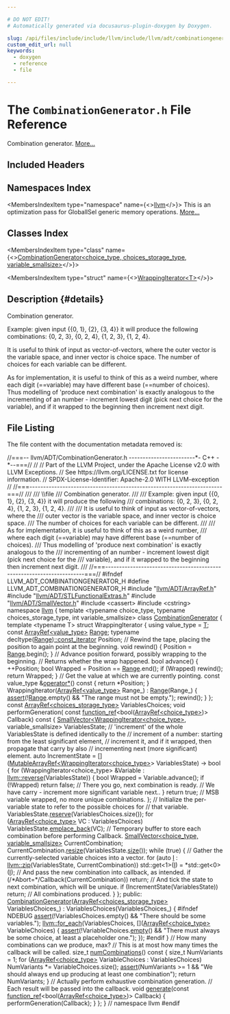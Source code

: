 ```yaml
---

# DO NOT EDIT!
# Automatically generated via docusaurus-plugin-doxygen by Doxygen.

slug: /api/files/include/include/llvm/include/llvm/adt/combinationgenerator-h
custom_edit_url: null
keywords:
  - doxygen
  - reference
  - file

---
```





# The `CombinationGenerator.h` File Reference

<DoxygenPage pluginConfig={pluginConfig}>

Combination generator. <a href="#details">More...</a>

## Included Headers

<IncludesList>
<IncludesListItem
  filePath="llvm/ADT/ArrayRef.h"
  permalink="/docs/api/files/include/include/llvm/include/llvm/adt/arrayref-h"
  isLocal="true" />
<IncludesListItem
  filePath="llvm/ADT/STLFunctionalExtras.h"
  permalink="/docs/api/files/include/include/llvm/include/llvm/adt/stlfunctionalextras-h"
  isLocal="true" />
<IncludesListItem
  filePath="llvm/ADT/SmallVector.h"
  permalink="/docs/api/files/include/include/llvm/include/llvm/adt/smallvector-h"
  isLocal="true" />
<IncludesListItem
  filePath="cassert"
  permalink=""
  isLocal="false" />
<IncludesListItem
  filePath="cstring"
  permalink=""
  isLocal="false" />
</IncludesList>

## Namespaces Index

<MembersIndex>

<MembersIndexItem
  type="namespace"
  name={<><a href="/docs/api/namespaces/llvm">llvm</a></>}>
This is an optimization pass for GlobalISel generic memory operations. <a href="/docs/api/namespaces/llvm/#details">More...</a>
</MembersIndexItem>

</MembersIndex>

## Classes Index

<MembersIndex>

<MembersIndexItem
  type="class"
  name={<><a href="/docs/api/classes/llvm/combinationgenerator">CombinationGenerator&lt;choice_type, choices_storage_type, variable_smallsize&gt;</a></>}>
</MembersIndexItem>

<MembersIndexItem
  type="struct"
  name={<><a href="/docs/api/structs/llvm/combinationgenerator/wrappingiterator">WrappingIterator&lt;T&gt;</a></>}>
</MembersIndexItem>

</MembersIndex>

## Description {#details}

Combination generator.

Example: given input &#123;&#123;0, 1&#125;, &#123;2&#125;, &#123;3, 4&#125;&#125; it will produce the following combinations: &#123;0, 2, 3&#125;, &#123;0, 2, 4&#125;, &#123;1, 2, 3&#125;, &#123;1, 2, 4&#125;.

It is useful to think of input as vector-of-vectors, where the outer vector is the variable space, and inner vector is choice space. The number of choices for each variable can be different.

As for implementation, it is useful to think of this as a weird number, where each digit (==variable) may have different base (==number of choices). Thus modelling of &#39;produce next combination&#39; is exactly analogous to the incrementing of an number - increment lowest digit (pick next choice for the variable), and if it wrapped to the beginning then increment next digit.

## File Listing

The file content with the documentation metadata removed is:

<ProgramListing>

<Link id="l00001" /><CodeLine lineNumber="1"><Highlight kind="comment">//===-- llvm/ADT/CombinationGenerator.h ------------------------&#42;- C++ -&#42;--===//</Highlight><Highlight kind="normal"></Highlight></CodeLine>
<Link id="l00002" /><CodeLine lineNumber="2"><Highlight kind="normal"></Highlight><Highlight kind="comment">//</Highlight><Highlight kind="normal"></Highlight></CodeLine>
<Link id="l00003" /><CodeLine lineNumber="3"><Highlight kind="normal"></Highlight><Highlight kind="comment">// Part of the LLVM Project, under the Apache License v2.0 with LLVM Exceptions.</Highlight><Highlight kind="normal"></Highlight></CodeLine>
<Link id="l00004" /><CodeLine lineNumber="4"><Highlight kind="normal"></Highlight><Highlight kind="comment">// See https://llvm.org/LICENSE.txt for license information.</Highlight><Highlight kind="normal"></Highlight></CodeLine>
<Link id="l00005" /><CodeLine lineNumber="5"><Highlight kind="normal"></Highlight><Highlight kind="comment">// SPDX-License-Identifier: Apache-2.0 WITH LLVM-exception</Highlight><Highlight kind="normal"></Highlight></CodeLine>
<Link id="l00006" /><CodeLine lineNumber="6"><Highlight kind="normal"></Highlight><Highlight kind="comment">//</Highlight><Highlight kind="normal"></Highlight></CodeLine>
<Link id="l00007" /><CodeLine lineNumber="7"><Highlight kind="normal"></Highlight><Highlight kind="comment">//===----------------------------------------------------------------------===//</Highlight><Highlight kind="comment"></Highlight></CodeLine>
<Link id="l00008" /><CodeLine lineNumber="8"><Highlight kind="comment">///</Highlight></CodeLine>
<Link id="l00009" /><CodeLine lineNumber="9"><Highlight kind="comment">/// \\file</Highlight></CodeLine>
<Link id="l00010" /><CodeLine lineNumber="10"><Highlight kind="comment">/// Combination generator.</Highlight></CodeLine>
<Link id="l00011" /><CodeLine lineNumber="11"><Highlight kind="comment">///</Highlight></CodeLine>
<Link id="l00012" /><CodeLine lineNumber="12"><Highlight kind="comment">/// Example: given input &#123;&#123;0, 1&#125;, &#123;2&#125;, &#123;3, 4&#125;&#125; it will produce the following</Highlight></CodeLine>
<Link id="l00013" /><CodeLine lineNumber="13"><Highlight kind="comment">/// combinations: &#123;0, 2, 3&#125;, &#123;0, 2, 4&#125;, &#123;1, 2, 3&#125;, &#123;1, 2, 4&#125;.</Highlight></CodeLine>
<Link id="l00014" /><CodeLine lineNumber="14"><Highlight kind="comment">///</Highlight></CodeLine>
<Link id="l00015" /><CodeLine lineNumber="15"><Highlight kind="comment">/// It is useful to think of input as vector-of-vectors, where the</Highlight></CodeLine>
<Link id="l00016" /><CodeLine lineNumber="16"><Highlight kind="comment">/// outer vector is the variable space, and inner vector is choice space.</Highlight></CodeLine>
<Link id="l00017" /><CodeLine lineNumber="17"><Highlight kind="comment">/// The number of choices for each variable can be different.</Highlight></CodeLine>
<Link id="l00018" /><CodeLine lineNumber="18"><Highlight kind="comment">///</Highlight></CodeLine>
<Link id="l00019" /><CodeLine lineNumber="19"><Highlight kind="comment">/// As for implementation, it is useful to think of this as a weird number,</Highlight></CodeLine>
<Link id="l00020" /><CodeLine lineNumber="20"><Highlight kind="comment">/// where each digit (==variable) may have different base (==number of choices).</Highlight></CodeLine>
<Link id="l00021" /><CodeLine lineNumber="21"><Highlight kind="comment">/// Thus modelling of &#39;produce next combination&#39; is exactly analogous to the</Highlight></CodeLine>
<Link id="l00022" /><CodeLine lineNumber="22"><Highlight kind="comment">/// incrementing of an number - increment lowest digit (pick next choice for the</Highlight></CodeLine>
<Link id="l00023" /><CodeLine lineNumber="23"><Highlight kind="comment">/// variable), and if it wrapped to the beginning then increment next digit.</Highlight></CodeLine>
<Link id="l00024" /><CodeLine lineNumber="24"><Highlight kind="comment">///</Highlight><Highlight kind="normal"></Highlight></CodeLine>
<Link id="l00025" /><CodeLine lineNumber="25"><Highlight kind="normal"></Highlight><Highlight kind="comment">//===----------------------------------------------------------------------===//</Highlight><Highlight kind="normal"></Highlight></CodeLine>
<Link id="l00026" /><CodeLine lineNumber="26"><Highlight kind="normal"></Highlight></CodeLine>
<Link id="l00027" /><CodeLine lineNumber="27"><Highlight kind="normal"></Highlight><Highlight kind="preprocessor">#ifndef LLVM&#95;ADT&#95;COMBINATIONGENERATOR&#95;H</Highlight><Highlight kind="normal"></Highlight></CodeLine>
<Link id="l00028" /><CodeLine lineNumber="28"><Highlight kind="normal"></Highlight><Highlight kind="preprocessor">#define LLVM&#95;ADT&#95;COMBINATIONGENERATOR&#95;H</Highlight><Highlight kind="normal"></Highlight></CodeLine>
<Link id="l00029" /><CodeLine lineNumber="29"><Highlight kind="normal"></Highlight></CodeLine>
<Link id="l00030" /><CodeLine lineNumber="30"><Highlight kind="normal"></Highlight><Highlight kind="preprocessor">#include &quot;<a href="/docs/api/files/include/include/llvm/include/llvm/adt/arrayref-h">llvm/ADT/ArrayRef.h</a>&quot;</Highlight><Highlight kind="normal"></Highlight></CodeLine>
<Link id="l00031" /><CodeLine lineNumber="31"><Highlight kind="normal"></Highlight><Highlight kind="preprocessor">#include &quot;<a href="/docs/api/files/include/include/llvm/include/llvm/adt/stlfunctionalextras-h">llvm/ADT/STLFunctionalExtras.h</a>&quot;</Highlight><Highlight kind="normal"></Highlight></CodeLine>
<Link id="l00032" /><CodeLine lineNumber="32"><Highlight kind="normal"></Highlight><Highlight kind="preprocessor">#include &quot;<a href="/docs/api/files/include/include/llvm/include/llvm/adt/smallvector-h">llvm/ADT/SmallVector.h</a>&quot;</Highlight><Highlight kind="normal"></Highlight></CodeLine>
<Link id="l00033" /><CodeLine lineNumber="33"><Highlight kind="normal"></Highlight><Highlight kind="preprocessor">#include &lt;cassert&gt;</Highlight><Highlight kind="normal"></Highlight></CodeLine>
<Link id="l00034" /><CodeLine lineNumber="34"><Highlight kind="normal"></Highlight><Highlight kind="preprocessor">#include &lt;cstring&gt;</Highlight><Highlight kind="normal"></Highlight></CodeLine>
<Link id="l00035" /><CodeLine lineNumber="35"><Highlight kind="normal"></Highlight></CodeLine>
<Link id="l00036" /><CodeLine lineNumber="36"><Highlight kind="normal"></Highlight><Highlight kind="keyword">namespace </Highlight><Highlight kind="normal"><a href="/docs/api/namespaces/llvm">llvm</a> &#123;</Highlight></CodeLine>
<Link id="l00037" /><CodeLine lineNumber="37"><Highlight kind="normal"></Highlight></CodeLine>
<Link id="l00038" /><CodeLine lineNumber="38"><Highlight kind="normal"></Highlight><Highlight kind="keyword">template</Highlight><Highlight kind="normal"> &lt;</Highlight><Highlight kind="keyword">typename</Highlight><Highlight kind="normal"> choice&#95;type, </Highlight><Highlight kind="keyword">typename</Highlight><Highlight kind="normal"> choices&#95;storage&#95;type,</Highlight></CodeLine>
<Link id="l00039" /><CodeLine lineNumber="39"><Highlight kind="normal">          </Highlight><Highlight kind="keywordtype">int</Highlight><Highlight kind="normal"> variable&#95;smallsize&gt;</Highlight></CodeLine>
<Link id="l00040" /><CodeLine lineNumber="40" lineLink="/docs/api/classes/llvm/combinationgenerator"><Highlight kind="normal"></Highlight><Highlight kind="keyword">class </Highlight><Highlight kind="normal"><a href="/docs/api/classes/llvm/combinationgenerator/#accd3e7cb7a9aae7e0e7f6b2d67ad23a7">CombinationGenerator</a> &#123;</Highlight></CodeLine>
<Link id="l00041" /><CodeLine lineNumber="41"><Highlight kind="normal">  </Highlight><Highlight kind="keyword">template</Highlight><Highlight kind="normal"> &lt;</Highlight><Highlight kind="keyword">typename</Highlight><Highlight kind="normal"> T&gt; </Highlight><Highlight kind="keyword">struct </Highlight><Highlight kind="normal">WrappingIterator &#123;</Highlight></CodeLine>
<Link id="l00042" /><CodeLine lineNumber="42"><Highlight kind="normal">    </Highlight><Highlight kind="keyword">using </Highlight><Highlight kind="normal">value&#95;type = <a href="/docs/api/files/lib/lib/target/lib/target/mips/mips16isellowering-cpp/#a0acb682b8260ab1c60b918599864e2e5">T</a>;</Highlight></CodeLine>
<Link id="l00043" /><CodeLine lineNumber="43"><Highlight kind="normal"></Highlight></CodeLine>
<Link id="l00044" /><CodeLine lineNumber="44"><Highlight kind="normal">    </Highlight><Highlight kind="keyword">const</Highlight><Highlight kind="normal"> <a href="/docs/api/classes/llvm/arrayref">ArrayRef&lt;value&#95;type&gt;</a> <a href="/docs/api/files/lib/lib/target/lib/target/nvptx/nvvmintrrange-cpp/#a34bd74317e3f04bfc4318c2d1a470877">Range</a>;</Highlight></CodeLine>
<Link id="l00045" /><CodeLine lineNumber="45"><Highlight kind="normal">    </Highlight><Highlight kind="keyword">typename</Highlight><Highlight kind="normal"> </Highlight><Highlight kind="keyword">decltype</Highlight><Highlight kind="normal">(<a href="/docs/api/files/lib/lib/target/lib/target/nvptx/nvvmintrrange-cpp/#a34bd74317e3f04bfc4318c2d1a470877">Range</a>)<a href="/docs/api/classes/llvm/smallvectorimpl">::const&#95;iterator</a> Position;</Highlight></CodeLine>
<Link id="l00046" /><CodeLine lineNumber="46"><Highlight kind="normal"></Highlight></CodeLine>
<Link id="l00047" /><CodeLine lineNumber="47"><Highlight kind="normal">    </Highlight><Highlight kind="comment">// Rewind the tape, placing the position to again point at the beginning.</Highlight><Highlight kind="normal"></Highlight></CodeLine>
<Link id="l00048" /><CodeLine lineNumber="48"><Highlight kind="normal">    </Highlight><Highlight kind="keywordtype">void</Highlight><Highlight kind="normal"> rewind() &#123; Position = <a href="/docs/api/files/lib/lib/target/lib/target/nvptx/nvvmintrrange-cpp/#a34bd74317e3f04bfc4318c2d1a470877">Range</a>.begin(); &#125;</Highlight></CodeLine>
<Link id="l00049" /><CodeLine lineNumber="49"><Highlight kind="normal"></Highlight></CodeLine>
<Link id="l00050" /><CodeLine lineNumber="50"><Highlight kind="normal">    </Highlight><Highlight kind="comment">// Advance position forward, possibly wrapping to the beginning.</Highlight><Highlight kind="normal"></Highlight></CodeLine>
<Link id="l00051" /><CodeLine lineNumber="51"><Highlight kind="normal">    </Highlight><Highlight kind="comment">// Returns whether the wrap happened.</Highlight><Highlight kind="normal"></Highlight></CodeLine>
<Link id="l00052" /><CodeLine lineNumber="52"><Highlight kind="normal">    </Highlight><Highlight kind="keywordtype">bool</Highlight><Highlight kind="normal"> advance() &#123;</Highlight></CodeLine>
<Link id="l00053" /><CodeLine lineNumber="53"><Highlight kind="normal">      ++Position;</Highlight></CodeLine>
<Link id="l00054" /><CodeLine lineNumber="54"><Highlight kind="normal">      </Highlight><Highlight kind="keywordtype">bool</Highlight><Highlight kind="normal"> Wrapped = Position == <a href="/docs/api/files/lib/lib/target/lib/target/nvptx/nvvmintrrange-cpp/#a34bd74317e3f04bfc4318c2d1a470877">Range</a>.end();</Highlight></CodeLine>
<Link id="l00055" /><CodeLine lineNumber="55"><Highlight kind="normal">      </Highlight><Highlight kind="keywordflow">if</Highlight><Highlight kind="normal"> (Wrapped)</Highlight></CodeLine>
<Link id="l00056" /><CodeLine lineNumber="56"><Highlight kind="normal">        rewind();</Highlight></CodeLine>
<Link id="l00057" /><CodeLine lineNumber="57"><Highlight kind="normal">      </Highlight><Highlight kind="keywordflow">return</Highlight><Highlight kind="normal"> Wrapped;</Highlight></CodeLine>
<Link id="l00058" /><CodeLine lineNumber="58"><Highlight kind="normal">    &#125;</Highlight></CodeLine>
<Link id="l00059" /><CodeLine lineNumber="59"><Highlight kind="normal"></Highlight></CodeLine>
<Link id="l00060" /><CodeLine lineNumber="60"><Highlight kind="normal">    </Highlight><Highlight kind="comment">// Get the value at which we are currently pointing.</Highlight><Highlight kind="normal"></Highlight></CodeLine>
<Link id="l00061" /><CodeLine lineNumber="61"><Highlight kind="normal">    </Highlight><Highlight kind="keyword">const</Highlight><Highlight kind="normal"> value&#95;type &amp;<a href="/docs/api/namespaces/llvm/#a2366b4a30c90d2207626fb717dfb778d">operator&#42;</a>()</Highlight><Highlight kind="keyword"> const </Highlight><Highlight kind="normal">&#123; </Highlight><Highlight kind="keywordflow">return</Highlight><Highlight kind="normal"> &#42;Position; &#125;</Highlight></CodeLine>
<Link id="l00062" /><CodeLine lineNumber="62"><Highlight kind="normal"></Highlight></CodeLine>
<Link id="l00063" /><CodeLine lineNumber="63"><Highlight kind="normal">    WrappingIterator(<a href="/docs/api/classes/llvm/arrayref">ArrayRef&lt;value&#95;type&gt;</a> Range&#95;) : <a href="/docs/api/files/lib/lib/target/lib/target/nvptx/nvvmintrrange-cpp/#a34bd74317e3f04bfc4318c2d1a470877">Range</a>(Range&#95;) &#123;</Highlight></CodeLine>
<Link id="l00064" /><CodeLine lineNumber="64"><Highlight kind="normal">      <a href="/docs/api/files/lib/lib/target/lib/target/amdgpu/silowercontrolflow-cpp/#a4868c5d81c5ccc98c47aeab6244346a0">assert</a>(!<a href="/docs/api/files/lib/lib/target/lib/target/nvptx/nvvmintrrange-cpp/#a34bd74317e3f04bfc4318c2d1a470877">Range</a>.empty() &amp;&amp; </Highlight><Highlight kind="stringliteral">&quot;The range must not be empty.&quot;</Highlight><Highlight kind="normal">);</Highlight></CodeLine>
<Link id="l00065" /><CodeLine lineNumber="65"><Highlight kind="normal">      rewind();</Highlight></CodeLine>
<Link id="l00066" /><CodeLine lineNumber="66"><Highlight kind="normal">    &#125;</Highlight></CodeLine>
<Link id="l00067" /><CodeLine lineNumber="67"><Highlight kind="normal">  &#125;;</Highlight></CodeLine>
<Link id="l00068" /><CodeLine lineNumber="68"><Highlight kind="normal"></Highlight></CodeLine>
<Link id="l00069" /><CodeLine lineNumber="69"><Highlight kind="normal">  </Highlight><Highlight kind="keyword">const</Highlight><Highlight kind="normal"> <a href="/docs/api/classes/llvm/arrayref">ArrayRef&lt;choices&#95;storage&#95;type&gt;</a> VariablesChoices;</Highlight></CodeLine>
<Link id="l00070" /><CodeLine lineNumber="70"><Highlight kind="normal"></Highlight></CodeLine>
<Link id="l00071" /><CodeLine lineNumber="71"><Highlight kind="normal">  </Highlight><Highlight kind="keywordtype">void</Highlight><Highlight kind="normal"> performGeneration(</Highlight></CodeLine>
<Link id="l00072" /><CodeLine lineNumber="72"><Highlight kind="normal">      </Highlight><Highlight kind="keyword">const</Highlight><Highlight kind="normal"> <a href="/docs/api/classes/llvm/function-ref">function&#95;ref</a>&lt;</Highlight><Highlight kind="keywordtype">bool</Highlight><Highlight kind="normal">(<a href="/docs/api/classes/llvm/arrayref">ArrayRef&lt;choice&#95;type&gt;</a>)&gt; Callback)</Highlight><Highlight kind="keyword"> const </Highlight><Highlight kind="normal">&#123;</Highlight></CodeLine>
<Link id="l00073" /><CodeLine lineNumber="73"><Highlight kind="normal">    <a href="/docs/api/classes/llvm/smallvector">SmallVector&lt;WrappingIterator&lt;choice&#95;type&gt;</a>, variable&#95;smallsize&gt;</Highlight></CodeLine>
<Link id="l00074" /><CodeLine lineNumber="74"><Highlight kind="normal">        VariablesState;</Highlight></CodeLine>
<Link id="l00075" /><CodeLine lineNumber="75"><Highlight kind="normal"></Highlight></CodeLine>
<Link id="l00076" /><CodeLine lineNumber="76"><Highlight kind="normal">    </Highlight><Highlight kind="comment">// &#39;increment&#39; of the whole VariablesState is defined identically to the</Highlight><Highlight kind="normal"></Highlight></CodeLine>
<Link id="l00077" /><CodeLine lineNumber="77"><Highlight kind="normal">    </Highlight><Highlight kind="comment">// increment of a number: starting from the least significant element,</Highlight><Highlight kind="normal"></Highlight></CodeLine>
<Link id="l00078" /><CodeLine lineNumber="78"><Highlight kind="normal">    </Highlight><Highlight kind="comment">// increment it, and if it wrapped, then propagate that carry by also</Highlight><Highlight kind="normal"></Highlight></CodeLine>
<Link id="l00079" /><CodeLine lineNumber="79"><Highlight kind="normal">    </Highlight><Highlight kind="comment">// incrementing next (more significant) element.</Highlight><Highlight kind="normal"></Highlight></CodeLine>
<Link id="l00080" /><CodeLine lineNumber="80"><Highlight kind="normal">    </Highlight><Highlight kind="keyword">auto</Highlight><Highlight kind="normal"> IncrementState =</Highlight></CodeLine>
<Link id="l00081" /><CodeLine lineNumber="81"><Highlight kind="normal">        &#91;&#93;(<a href="/docs/api/classes/llvm/mutablearrayref">MutableArrayRef&lt;WrappingIterator&lt;choice&#95;type&gt;</a>&gt; VariablesState)</Highlight></CodeLine>
<Link id="l00082" /><CodeLine lineNumber="82"><Highlight kind="normal">        -&gt; </Highlight><Highlight kind="keywordtype">bool</Highlight><Highlight kind="normal"> &#123;</Highlight></CodeLine>
<Link id="l00083" /><CodeLine lineNumber="83"><Highlight kind="normal">      </Highlight><Highlight kind="keywordflow">for</Highlight><Highlight kind="normal"> (WrappingIterator&lt;choice&#95;type&gt; &amp;Variable :</Highlight></CodeLine>
<Link id="l00084" /><CodeLine lineNumber="84"><Highlight kind="normal">           <a href="/docs/api/namespaces/llvm/#a6b0ac1fa4f05de76413c5e0ca6334035">llvm::reverse</a>(VariablesState)) &#123;</Highlight></CodeLine>
<Link id="l00085" /><CodeLine lineNumber="85"><Highlight kind="normal">        </Highlight><Highlight kind="keywordtype">bool</Highlight><Highlight kind="normal"> Wrapped = Variable.advance();</Highlight></CodeLine>
<Link id="l00086" /><CodeLine lineNumber="86"><Highlight kind="normal">        </Highlight><Highlight kind="keywordflow">if</Highlight><Highlight kind="normal"> (!Wrapped)</Highlight></CodeLine>
<Link id="l00087" /><CodeLine lineNumber="87"><Highlight kind="normal">          </Highlight><Highlight kind="keywordflow">return</Highlight><Highlight kind="normal"> </Highlight><Highlight kind="keyword">false</Highlight><Highlight kind="normal">; </Highlight><Highlight kind="comment">// There you go, next combination is ready.</Highlight><Highlight kind="normal"></Highlight></CodeLine>
<Link id="l00088" /><CodeLine lineNumber="88"><Highlight kind="normal">        </Highlight><Highlight kind="comment">// We have carry - increment more significant variable next..</Highlight><Highlight kind="normal"></Highlight></CodeLine>
<Link id="l00089" /><CodeLine lineNumber="89"><Highlight kind="normal">      &#125;</Highlight></CodeLine>
<Link id="l00090" /><CodeLine lineNumber="90"><Highlight kind="normal">      </Highlight><Highlight kind="keywordflow">return</Highlight><Highlight kind="normal"> </Highlight><Highlight kind="keyword">true</Highlight><Highlight kind="normal">; </Highlight><Highlight kind="comment">// MSB variable wrapped, no more unique combinations.</Highlight><Highlight kind="normal"></Highlight></CodeLine>
<Link id="l00091" /><CodeLine lineNumber="91"><Highlight kind="normal">    &#125;;</Highlight></CodeLine>
<Link id="l00092" /><CodeLine lineNumber="92"><Highlight kind="normal"></Highlight></CodeLine>
<Link id="l00093" /><CodeLine lineNumber="93"><Highlight kind="normal">    </Highlight><Highlight kind="comment">// Initialize the per-variable state to refer to the possible choices for</Highlight><Highlight kind="normal"></Highlight></CodeLine>
<Link id="l00094" /><CodeLine lineNumber="94"><Highlight kind="normal">    </Highlight><Highlight kind="comment">// that variable.</Highlight><Highlight kind="normal"></Highlight></CodeLine>
<Link id="l00095" /><CodeLine lineNumber="95"><Highlight kind="normal">    VariablesState.<a href="/docs/api/classes/llvm/smallvectorimpl/#a499ea32ca1b8d16cedfe01d1e5b08f29">reserve</a>(VariablesChoices.size());</Highlight></CodeLine>
<Link id="l00096" /><CodeLine lineNumber="96"><Highlight kind="normal">    </Highlight><Highlight kind="keywordflow">for</Highlight><Highlight kind="normal"> (<a href="/docs/api/classes/llvm/arrayref">ArrayRef&lt;choice&#95;type&gt;</a> VC : VariablesChoices)</Highlight></CodeLine>
<Link id="l00097" /><CodeLine lineNumber="97"><Highlight kind="normal">      VariablesState.<a href="/docs/api/classes/llvm/smallvectorimpl/#a396fcfee6914c76974b73c3d203da6a5">emplace&#95;back</a>(VC);</Highlight></CodeLine>
<Link id="l00098" /><CodeLine lineNumber="98"><Highlight kind="normal"></Highlight></CodeLine>
<Link id="l00099" /><CodeLine lineNumber="99"><Highlight kind="normal">    </Highlight><Highlight kind="comment">// Temporary buffer to store each combination before performing Callback.</Highlight><Highlight kind="normal"></Highlight></CodeLine>
<Link id="l00100" /><CodeLine lineNumber="100"><Highlight kind="normal">    <a href="/docs/api/classes/llvm/smallvector">SmallVector&lt;choice&#95;type, variable&#95;smallsize&gt;</a> CurrentCombination;</Highlight></CodeLine>
<Link id="l00101" /><CodeLine lineNumber="101"><Highlight kind="normal">    CurrentCombination.<a href="/docs/api/classes/llvm/smallvectorimpl/#ad0b3d8447f88377b62d9c019f3c4e118">resize</a>(VariablesState.<a href="/docs/api/classes/llvm/smallvectortemplatecommon/#a1c479a8c434377c2b8cb056bdfdfc201">size</a>());</Highlight></CodeLine>
<Link id="l00102" /><CodeLine lineNumber="102"><Highlight kind="normal"></Highlight></CodeLine>
<Link id="l00103" /><CodeLine lineNumber="103"><Highlight kind="normal">    </Highlight><Highlight kind="keywordflow">while</Highlight><Highlight kind="normal"> (</Highlight><Highlight kind="keyword">true</Highlight><Highlight kind="normal">) &#123;</Highlight></CodeLine>
<Link id="l00104" /><CodeLine lineNumber="104"><Highlight kind="normal">      </Highlight><Highlight kind="comment">// Gather the currently-selected variable choices into a vector.</Highlight><Highlight kind="normal"></Highlight></CodeLine>
<Link id="l00105" /><CodeLine lineNumber="105"><Highlight kind="normal">      </Highlight><Highlight kind="keywordflow">for</Highlight><Highlight kind="normal"> (</Highlight><Highlight kind="keyword">auto</Highlight><Highlight kind="normal"> <a href="/docs/api/files/lib/lib/support/md5-cpp/#ac0eafdc9ee161b71e7af98af736952fd">I</a> : <a href="/docs/api/namespaces/llvm/#a06041e3bf4b0a9e8984809413ddd9506">llvm::zip</a>(VariablesState, CurrentCombination))</Highlight></CodeLine>
<Link id="l00106" /><CodeLine lineNumber="106"><Highlight kind="normal">        std::get&lt;1&gt;(<a href="/docs/api/files/lib/lib/support/md5-cpp/#ac0eafdc9ee161b71e7af98af736952fd">I</a>) = &#42;std::get&lt;0&gt;(<a href="/docs/api/files/lib/lib/support/md5-cpp/#ac0eafdc9ee161b71e7af98af736952fd">I</a>);</Highlight></CodeLine>
<Link id="l00107" /><CodeLine lineNumber="107"><Highlight kind="normal">      </Highlight><Highlight kind="comment">// And pass the new combination into callback, as intended.</Highlight><Highlight kind="normal"></Highlight></CodeLine>
<Link id="l00108" /><CodeLine lineNumber="108"><Highlight kind="normal">      </Highlight><Highlight kind="keywordflow">if</Highlight><Highlight kind="normal"> (</Highlight><Highlight kind="comment">/&#42;Abort=&#42;/</Highlight><Highlight kind="normal">Callback(CurrentCombination))</Highlight></CodeLine>
<Link id="l00109" /><CodeLine lineNumber="109"><Highlight kind="normal">        </Highlight><Highlight kind="keywordflow">return</Highlight><Highlight kind="normal">;</Highlight></CodeLine>
<Link id="l00110" /><CodeLine lineNumber="110"><Highlight kind="normal">      </Highlight><Highlight kind="comment">// And tick the state to next combination, which will be unique.</Highlight><Highlight kind="normal"></Highlight></CodeLine>
<Link id="l00111" /><CodeLine lineNumber="111"><Highlight kind="normal">      </Highlight><Highlight kind="keywordflow">if</Highlight><Highlight kind="normal"> (IncrementState(VariablesState))</Highlight></CodeLine>
<Link id="l00112" /><CodeLine lineNumber="112"><Highlight kind="normal">        </Highlight><Highlight kind="keywordflow">return</Highlight><Highlight kind="normal">; </Highlight><Highlight kind="comment">// All combinations produced.</Highlight><Highlight kind="normal"></Highlight></CodeLine>
<Link id="l00113" /><CodeLine lineNumber="113"><Highlight kind="normal">    &#125;</Highlight></CodeLine>
<Link id="l00114" /><CodeLine lineNumber="114"><Highlight kind="normal">  &#125;;</Highlight></CodeLine>
<Link id="l00115" /><CodeLine lineNumber="115"><Highlight kind="normal"></Highlight></CodeLine>
<Link id="l00116" /><CodeLine lineNumber="116"><Highlight kind="normal"></Highlight><Highlight kind="keyword">public</Highlight><Highlight kind="normal">:</Highlight></CodeLine>
<Link id="l00117" /><CodeLine lineNumber="117" lineLink="/docs/api/classes/llvm/combinationgenerator/#accd3e7cb7a9aae7e0e7f6b2d67ad23a7"><Highlight kind="normal">  <a href="/docs/api/classes/llvm/combinationgenerator/#accd3e7cb7a9aae7e0e7f6b2d67ad23a7">CombinationGenerator</a>(<a href="/docs/api/classes/llvm/arrayref">ArrayRef&lt;choices&#95;storage&#95;type&gt;</a> VariablesChoices&#95;)</Highlight></CodeLine>
<Link id="l00118" /><CodeLine lineNumber="118"><Highlight kind="normal">      : VariablesChoices(VariablesChoices&#95;) &#123;</Highlight></CodeLine>
<Link id="l00119" /><CodeLine lineNumber="119"><Highlight kind="normal"></Highlight><Highlight kind="preprocessor">#ifndef NDEBUG</Highlight><Highlight kind="normal"></Highlight></CodeLine>
<Link id="l00120" /><CodeLine lineNumber="120"><Highlight kind="normal">    <a href="/docs/api/files/lib/lib/target/lib/target/amdgpu/silowercontrolflow-cpp/#a4868c5d81c5ccc98c47aeab6244346a0">assert</a>(!VariablesChoices.empty() &amp;&amp; </Highlight><Highlight kind="stringliteral">&quot;There should be some variables.&quot;</Highlight><Highlight kind="normal">);</Highlight></CodeLine>
<Link id="l00121" /><CodeLine lineNumber="121"><Highlight kind="normal">    <a href="/docs/api/namespaces/llvm/#a0b2a153b655ed78a07468297eb4c6256">llvm::for&#95;each</a>(VariablesChoices, &#91;&#93;(<a href="/docs/api/classes/llvm/arrayref">ArrayRef&lt;choice&#95;type&gt;</a> VariableChoices) &#123;</Highlight></CodeLine>
<Link id="l00122" /><CodeLine lineNumber="122"><Highlight kind="normal">      <a href="/docs/api/files/lib/lib/target/lib/target/amdgpu/silowercontrolflow-cpp/#a4868c5d81c5ccc98c47aeab6244346a0">assert</a>(!VariableChoices.<a href="/docs/api/classes/llvm/arrayref/#ac835b8735b1b2faec0efdca236e37d94">empty</a>() &amp;&amp;</Highlight></CodeLine>
<Link id="l00123" /><CodeLine lineNumber="123"><Highlight kind="normal">             </Highlight><Highlight kind="stringliteral">&quot;There must always be some choice, at least a placeholder one.&quot;</Highlight><Highlight kind="normal">);</Highlight></CodeLine>
<Link id="l00124" /><CodeLine lineNumber="124"><Highlight kind="normal">    &#125;);</Highlight></CodeLine>
<Link id="l00125" /><CodeLine lineNumber="125"><Highlight kind="normal"></Highlight><Highlight kind="preprocessor">#endif</Highlight><Highlight kind="normal"></Highlight></CodeLine>
<Link id="l00126" /><CodeLine lineNumber="126"><Highlight kind="normal">  &#125;</Highlight></CodeLine>
<Link id="l00127" /><CodeLine lineNumber="127"><Highlight kind="normal"></Highlight></CodeLine>
<Link id="l00128" /><CodeLine lineNumber="128"><Highlight kind="normal">  </Highlight><Highlight kind="comment">// How many combinations can we produce, max?</Highlight><Highlight kind="normal"></Highlight></CodeLine>
<Link id="l00129" /><CodeLine lineNumber="129"><Highlight kind="normal">  </Highlight><Highlight kind="comment">// This is at most how many times the callback will be called.</Highlight><Highlight kind="normal"></Highlight></CodeLine>
<Link id="l00130" /><CodeLine lineNumber="130" lineLink="/docs/api/classes/llvm/combinationgenerator/#a6f18e7af3f3cd96caec303783f22363c"><Highlight kind="normal">  </Highlight><Highlight kind="keywordtype">size&#95;t</Highlight><Highlight kind="normal"> <a href="/docs/api/classes/llvm/combinationgenerator/#a6f18e7af3f3cd96caec303783f22363c">numCombinations</a>()</Highlight><Highlight kind="keyword"> const </Highlight><Highlight kind="normal">&#123;</Highlight></CodeLine>
<Link id="l00131" /><CodeLine lineNumber="131"><Highlight kind="normal">    </Highlight><Highlight kind="keywordtype">size&#95;t</Highlight><Highlight kind="normal"> NumVariants = 1;</Highlight></CodeLine>
<Link id="l00132" /><CodeLine lineNumber="132"><Highlight kind="normal">    </Highlight><Highlight kind="keywordflow">for</Highlight><Highlight kind="normal"> (<a href="/docs/api/classes/llvm/arrayref">ArrayRef&lt;choice&#95;type&gt;</a> VariableChoices : VariablesChoices)</Highlight></CodeLine>
<Link id="l00133" /><CodeLine lineNumber="133"><Highlight kind="normal">      NumVariants &#42;= VariableChoices.size();</Highlight></CodeLine>
<Link id="l00134" /><CodeLine lineNumber="134"><Highlight kind="normal">    <a href="/docs/api/files/lib/lib/target/lib/target/amdgpu/silowercontrolflow-cpp/#a4868c5d81c5ccc98c47aeab6244346a0">assert</a>(NumVariants &gt;= 1 &amp;&amp;</Highlight></CodeLine>
<Link id="l00135" /><CodeLine lineNumber="135"><Highlight kind="normal">           </Highlight><Highlight kind="stringliteral">&quot;We should always end up producing at least one combination&quot;</Highlight><Highlight kind="normal">);</Highlight></CodeLine>
<Link id="l00136" /><CodeLine lineNumber="136"><Highlight kind="normal">    </Highlight><Highlight kind="keywordflow">return</Highlight><Highlight kind="normal"> NumVariants;</Highlight></CodeLine>
<Link id="l00137" /><CodeLine lineNumber="137"><Highlight kind="normal">  &#125;</Highlight></CodeLine>
<Link id="l00138" /><CodeLine lineNumber="138"><Highlight kind="normal"></Highlight></CodeLine>
<Link id="l00139" /><CodeLine lineNumber="139"><Highlight kind="normal">  </Highlight><Highlight kind="comment">// Actually perform exhaustive combination generation.</Highlight><Highlight kind="normal"></Highlight></CodeLine>
<Link id="l00140" /><CodeLine lineNumber="140"><Highlight kind="normal">  </Highlight><Highlight kind="comment">// Each result will be passed into the callback.</Highlight><Highlight kind="normal"></Highlight></CodeLine>
<Link id="l00141" /><CodeLine lineNumber="141" lineLink="/docs/api/classes/llvm/combinationgenerator/#a20765ab1b4ea88af676720085e572615"><Highlight kind="normal">  </Highlight><Highlight kind="keywordtype">void</Highlight><Highlight kind="normal"> <a href="/docs/api/classes/llvm/combinationgenerator/#a20765ab1b4ea88af676720085e572615">generate</a>(</Highlight><Highlight kind="keyword">const</Highlight><Highlight kind="normal"> <a href="/docs/api/classes/llvm/function-ref">function&#95;ref</a>&lt;</Highlight><Highlight kind="keywordtype">bool</Highlight><Highlight kind="normal">(<a href="/docs/api/classes/llvm/arrayref">ArrayRef&lt;choice&#95;type&gt;</a>)&gt; Callback) &#123;</Highlight></CodeLine>
<Link id="l00142" /><CodeLine lineNumber="142"><Highlight kind="normal">    performGeneration(Callback);</Highlight></CodeLine>
<Link id="l00143" /><CodeLine lineNumber="143"><Highlight kind="normal">  &#125;</Highlight></CodeLine>
<Link id="l00144" /><CodeLine lineNumber="144"><Highlight kind="normal">&#125;;</Highlight></CodeLine>
<Link id="l00145" /><CodeLine lineNumber="145"><Highlight kind="normal"></Highlight></CodeLine>
<Link id="l00146" /><CodeLine lineNumber="146"><Highlight kind="normal">&#125; </Highlight><Highlight kind="comment">// namespace llvm</Highlight><Highlight kind="normal"></Highlight></CodeLine>
<Link id="l00147" /><CodeLine lineNumber="147"><Highlight kind="normal"></Highlight></CodeLine>
<Link id="l00148" /><CodeLine lineNumber="148"><Highlight kind="normal"></Highlight><Highlight kind="preprocessor">#endif</Highlight></CodeLine>

</ProgramListing>

</DoxygenPage>
